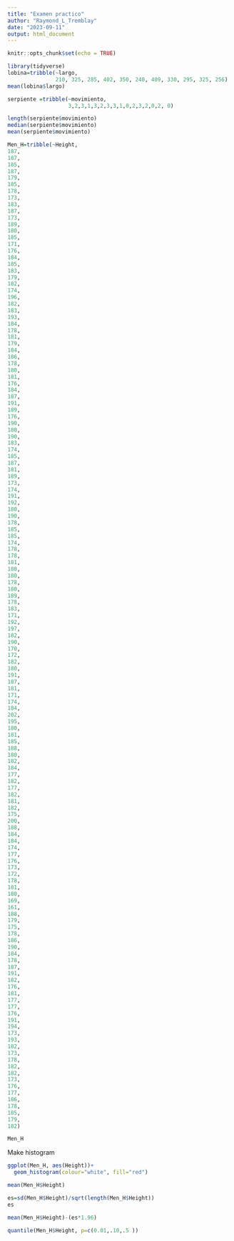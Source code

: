 ```yaml
---
title: "Examen practico"
author: "Raymond_L_Tremblay"
date: "2023-09-11"
output: html_document
---
```


```r
knitr::opts_chunk$set(echo = TRUE)
```

```r

library(tidyverse)
lobina=tribble(~largo,
               210, 325, 285, 402, 350, 240, 409, 330, 295, 325, 256)
mean(lobina$largo)
```


```r
serpiente =tribble(~movimiento,
                   3,2,3,1,3,2,3,3,1,0,2,3,2,0,2, 0)

length(serpiente$movimiento)
median(serpiente$movimiento)
mean(serpiente$movimiento)
```


```r
Men_H=tribble(~Height,
187,
187,
185,
187,
179,
185,
178,
173,
183,
187,
173,
189,
180,
185,
171,
176,
184,
185,
183,
179,
182,
174,
196,
182,
183,
193,
184,
178,
181,
179,
184,
186,
178,
180,
181,
176,
184,
187,
191,
189,
176,
190,
180,
190,
183,
174,
185,
187,
181,
189,
173,
174,
191,
192,
180,
190,
178,
185,
185,
174,
178,
178,
181,
180,
180,
178,
180,
189,
178,
183,
171,
192,
197,
182,
190,
170,
172,
182,
180,
191,
187,
181,
171,
174,
184,
202,
195,
180,
181,
185,
188,
180,
182,
184,
177,
182,
177,
182,
181,
182,
175,
200,
188,
184,
184,
174,
177,
176,
173,
172,
178,
181,
180,
169,
161,
188,
179,
175,
178,
186,
190,
184,
178,
187,
191,
182,
176,
181,
177,
177,
176,
191,
194,
173,
193,
182,
173,
178,
182,
182,
173,
176,
177,
186,
178,
185,
179,
182)

Men_H
```


Make histogram


```r
ggplot(Men_H, aes(Height))+
  geom_histogram(colour="white", fill="red")
```



```r
mean(Men_H$Height)
```


```r
es=sd(Men_H$Height)/sqrt(length(Men_H$Height))
es

mean(Men_H$Height)-(es*1.96)
```


```r
quantile(Men_H$Height, p=c(0.01,.10,.5 ))
```

